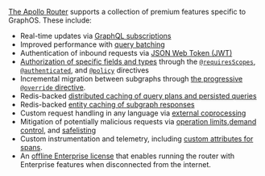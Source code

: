 [The Apollo Router](https://www.apollographql.com/docs/router/) supports a collection of premium features specific to GraphOS. These include:

- Real-time updates via [GraphQL subscriptions](https://www.apollographql.com/docs/router/executing-operations/subscription-support/)
- Improved performance with [query batching](https://www.apollographql.com/docs/router/executing-operations/query-batching)
- Authentication of inbound requests via [JSON Web Token (JWT)](https://www.apollographql.com/docs/router/configuration/authn-jwt/)
- [Authorization of specific fields and types](https://www.apollographql.com/docs/router/configuration/authorization) through the [`@requiresScopes`](https://www.apollographql.com/docs/router/configuration/authorization#requiresscopes), [`@authenticated`](https://www.apollographql.com/docs/router/configuration/authorization#authenticated), and [`@policy`](https://www.apollographql.com/docs/router/configuration/authorization#policy) directives
- Incremental migration between subgraphs through [the progressive `@override` directive](https://www.apollographql.com/docs/federation/entities-advanced/#incremental-migration-with-progressive-override).
- Redis-backed [distributed caching of query plans and persisted queries](https://www.apollographql.com/docs/router/configuration/distributed-caching/)
- Redis-backed [entity caching of subgraph responses](https://www.apollographql.com/docs/router/configuration/entity-caching/)
- Custom request handling in any language via [external coprocessing](https://www.apollographql.com/docs/router/customizations/coprocessor/)
- Mitigation of potentially malicious requests via [operation limits](https://www.apollographql.com/docs/router/configuration/operation-limits),[demand control](https://www.apollographql.com/docs/router/executing-operations/demand-control), and [safelisting](https://www.apollographql.com/docs/graphos/operations/persisted-queries)
- Custom instrumentation and telemetry, including [custom attributes for spans](https://www.apollographql.com/docs/router/configuration/telemetry/instrumentation/spans/#attributes).
- An [offline Enterprise license](https://www.apollographql.com/docs/router/enterprise-features/#offline-enterprise-license) that enables running the router with Enterprise features when disconnected from the internet.
